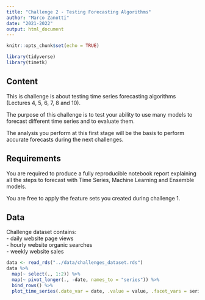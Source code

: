 ```yaml
---
title: "Challenge 2 - Testing Forecasting Algorithms"
author: "Marco Zanotti"
date: "2021-2022"
output: html_document
---
```


```r
knitr::opts_chunk$set(echo = TRUE)

library(tidyverse)
library(timetk)
```

## Content

This is challenge is about testing time series forecasting algorithms 
(Lectures 4, 5, 6, 7, 8 and 10).  

The purpose of this challenge is to test your ability to use many models
to forecast different time series and to evaluate them.  

The analysis you perform at this first stage will be the basis to perform accurate
forecasts during the next challenges.  



## Requirements

You are required to produce a fully reproducible notebook report explaining 
all the steps to forecast with Time Series, Machine Learning and Ensemble models.  

You are free to apply the feature sets you created during challenge 1.  



## Data

Challenge dataset contains:  
- daily website page views   
- hourly website organic searches  
- weekly website sales  

```r
data <- read_rds("../data/challenges_dataset.rds")
data %>% 
  map(~ select(., 1:2)) %>% 
  map(~ pivot_longer(., -date, names_to = "series")) %>% 
  bind_rows() %>% 
  plot_time_series(.date_var = date, .value = value, .facet_vars = series, .facet_scales = "free")
```
